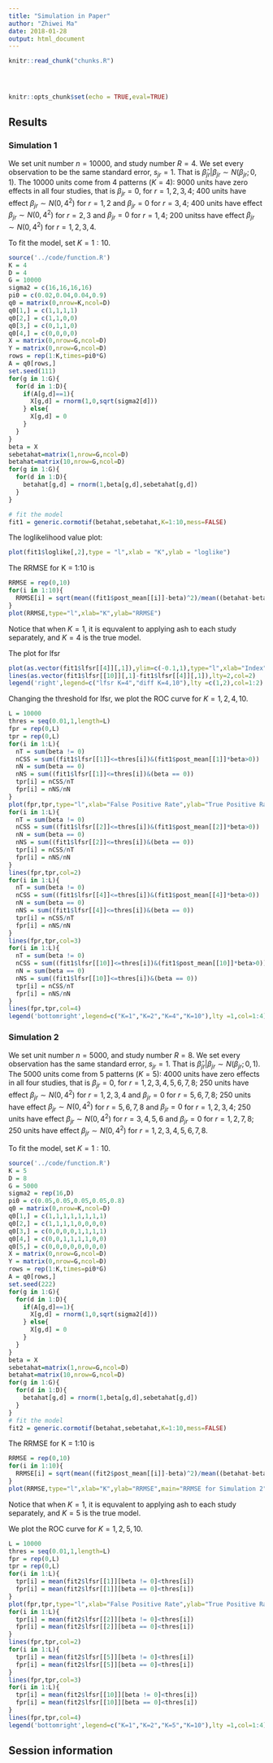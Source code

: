 ```yaml
---
title: "Simulation in Paper"
author: "Zhiwei Ma"
date: 2018-01-28
output: html_document
---
```


<!-- The file analysis/chunks.R contains chunks that define default settings
shared across the workflowr files. -->
```r
knitr::read_chunk("chunks.R")
```

<!-- Update knitr chunk options -->
```r
```

<!-- Insert the date the file was last updated -->
```r
```

<!-- Insert the code version (Git commit SHA1) if Git repository exists and R
 package git2r is installed -->
```r
```

```r
knitr::opts_chunk$set(echo = TRUE,eval=TRUE)
```

<!-- Add your analysis here -->

## Results

### Simulation 1

We set unit number $n = 10000$, and study number $R = 4$. We set every observation to be the same standard error, $s_{jr}=1$. That is $\hat\beta_{jr}|\beta_{jr}\sim N(\beta_{jr};0,1)$. The 10000 units come from 4 patterns ($K=4$): 9000 units have zero effects in all four studies, that is $\beta_{jr}=0$, for $r = 1,2,3,4$; 400 units have effect $\beta_{jr}\sim N(0,4^2)$ for $r =1, 2$ and $\beta_{jr}=0$ for $r =3, 4$; 400 units have effect $\beta_{jr}\sim N(0,4^2)$ for $r =2, 3$ and $\beta_{jr}=0$ for $r = 1, 4$; 200 unitss have effect $\beta_{jr}\sim N(0,4^2)$ for $r =1,2,3,4$. 

To fit the model, set $K = 1:10$.

```r
source('../code/function.R')
K = 4
D = 4
G = 10000
sigma2 = c(16,16,16,16)
pi0 = c(0.02,0.04,0.04,0.9)
q0 = matrix(0,nrow=K,ncol=D)
q0[1,] = c(1,1,1,1)
q0[2,] = c(1,1,0,0)
q0[3,] = c(0,1,1,0)
q0[4,] = c(0,0,0,0)
X = matrix(0,nrow=G,ncol=D)
Y = matrix(0,nrow=G,ncol=D)
rows = rep(1:K,times=pi0*G)
A = q0[rows,]
set.seed(111)
for(g in 1:G){
  for(d in 1:D){
    if(A[g,d]==1){
      X[g,d] = rnorm(1,0,sqrt(sigma2[d]))
    } else{
      X[g,d] = 0
    }
  }
}
beta = X
sebetahat=matrix(1,nrow=G,ncol=D)
betahat=matrix(10,nrow=G,ncol=D)
for(g in 1:G){
  for(d in 1:D){
    betahat[g,d] = rnorm(1,beta[g,d],sebetahat[g,d])
  }
}

# fit the model
fit1 = generic.cormotif(betahat,sebetahat,K=1:10,mess=FALSE)
```

The loglikelihood value plot:

```r
plot(fit1$loglike[,2],type = "l",xlab = "K",ylab = "loglike")
```


The RRMSE for K = 1:10 is 

```r
RRMSE = rep(0,10)
for(i in 1:10){
  RRMSE[i] = sqrt(mean((fit1$post_mean[[i]]-beta)^2)/mean((betahat-beta)^2))
}
plot(RRMSE,type="l",xlab="K",ylab="RRMSE")
```

Notice that when $K=1$, it is equvalent to applying ash to each study separately, and $K = 4$ is the true model. 

The plot for lfsr

```r
plot(as.vector(fit1$lfsr[[4]][,1]),ylim=c(-0.1,1),type="l",xlab="Index",ylab="lfsr",col=1)
lines(as.vector(fit1$lfsr[[10]][,1]-fit1$lfsr[[4]][,1]),lty=2,col=2)
legend('right',legend=c("lfsr K=4","diff K=4,10"),lty =c(1,2),col=1:2)
```

Changing the threshold for lfsr, we plot the ROC curve for $K=1,2,4,10$. 

```r
L = 10000
thres = seq(0.01,1,length=L)
fpr = rep(0,L)
tpr = rep(0,L)
for(i in 1:L){
  nT = sum(beta != 0)
  nCSS = sum((fit1$lfsr[[1]]<=thres[i])&(fit1$post_mean[[1]]*beta>0))
  nN = sum(beta == 0)
  nNS = sum((fit1$lfsr[[1]]<=thres[i])&(beta == 0))
  tpr[i] = nCSS/nT
  fpr[i] = nNS/nN
}
plot(fpr,tpr,type="l",xlab="False Positive Rate",ylab="True Positive Rate",col=1)
for(i in 1:L){
  nT = sum(beta != 0)
  nCSS = sum((fit1$lfsr[[2]]<=thres[i])&(fit1$post_mean[[2]]*beta>0))
  nN = sum(beta == 0)
  nNS = sum((fit1$lfsr[[2]]<=thres[i])&(beta == 0))
  tpr[i] = nCSS/nT
  fpr[i] = nNS/nN
}
lines(fpr,tpr,col=2)
for(i in 1:L){
  nT = sum(beta != 0)
  nCSS = sum((fit1$lfsr[[4]]<=thres[i])&(fit1$post_mean[[4]]*beta>0))
  nN = sum(beta == 0)
  nNS = sum((fit1$lfsr[[4]]<=thres[i])&(beta == 0))
  tpr[i] = nCSS/nT
  fpr[i] = nNS/nN
}
lines(fpr,tpr,col=3)
for(i in 1:L){
  nT = sum(beta != 0)
  nCSS = sum((fit1$lfsr[[10]]<=thres[i])&(fit1$post_mean[[10]]*beta>0))
  nN = sum(beta == 0)
  nNS = sum((fit1$lfsr[[10]]<=thres[i])&(beta == 0))
  tpr[i] = nCSS/nT
  fpr[i] = nNS/nN
}
lines(fpr,tpr,col=4)
legend('bottomright',legend=c("K=1","K=2","K=4","K=10"),lty =1,col=1:4)
```

### Simulation 2

We set unit number $n = 5000$, and study number $R = 8$. We set every observation has the same standard error, $s_{jr}=1$. That is $\hat\beta_{jr}|\beta_{jr}\sim N(\beta_{jr};0,1)$. The 5000 units come from 5 patterns ($K=5$): 4000 units have zero effects in all four studies, that is $\beta_{jr}=0$, for $r = 1,2,3,4,5,6,7,8$; 250 units have effect $\beta_{jr}\sim N(0,4^2)$ for $r =1,2,3,4$ and $\beta_{jr}=0$ for $r =5, 6,7,8$; 250 units have effect $\beta_{jr}\sim N(0,4^2)$ for $r =5, 6,7,8$ and $\beta_{jr}=0$ for $r = 1,2,3,4$; 250 units have effect $\beta_{jr}\sim N(0,4^2)$ for $r =3,4,5,6$ and $\beta_{jr}=0$ for $r = 1,2,7,8$; 250 units have effect $\beta_{jr}\sim N(0,4^2)$ for $r =1,2,3,4,5,6,7,8$. 

To fit the model, set $K = 1:10$.

```r
source('../code/function.R')
K = 5
D = 8
G = 5000
sigma2 = rep(16,D)
pi0 = c(0.05,0.05,0.05,0.05,0.8)
q0 = matrix(0,nrow=K,ncol=D)
q0[1,] = c(1,1,1,1,1,1,1,1)
q0[2,] = c(1,1,1,1,0,0,0,0)
q0[3,] = c(0,0,0,0,1,1,1,1)
q0[4,] = c(0,0,1,1,1,1,0,0)
q0[5,] = c(0,0,0,0,0,0,0,0)
X = matrix(0,nrow=G,ncol=D)
Y = matrix(0,nrow=G,ncol=D)
rows = rep(1:K,times=pi0*G)
A = q0[rows,]
set.seed(222)
for(g in 1:G){
  for(d in 1:D){
    if(A[g,d]==1){
      X[g,d] = rnorm(1,0,sqrt(sigma2[d]))
    } else{
      X[g,d] = 0
    }
  }
}
beta = X
sebetahat=matrix(1,nrow=G,ncol=D)
betahat=matrix(10,nrow=G,ncol=D)
for(g in 1:G){
  for(d in 1:D){
    betahat[g,d] = rnorm(1,beta[g,d],sebetahat[g,d])
  }
}
# fit the model
fit2 = generic.cormotif(betahat,sebetahat,K=1:10,mess=FALSE)
```

The RRMSE for K = 1:10 is 

```r
RRMSE = rep(0,10)
for(i in 1:10){
  RRMSE[i] = sqrt(mean((fit2$post_mean[[i]]-beta)^2)/mean((betahat-beta)^2))
}
plot(RRMSE,type="l",xlab="K",ylab="RRMSE",main="RRMSE for Simulation 2")
```

Notice that when $K=1$, it is equvalent to applying ash to each study separately, and $K=5$ is the true model. 

We plot the ROC curve for $K=1,2,5,10$. 

```r
L = 10000
thres = seq(0.01,1,length=L)
fpr = rep(0,L)
tpr = rep(0,L)
for(i in 1:L){
  tpr[i] = mean(fit2$lfsr[[1]][beta != 0]<thres[i])
  fpr[i] = mean(fit2$lfsr[[1]][beta == 0]<thres[i])
}
plot(fpr,tpr,type="l",xlab="False Positive Rate",ylab="True Positive Rate",main="ROC curve for Simulation 2",col=1)
for(i in 1:L){
  tpr[i] = mean(fit2$lfsr[[2]][beta != 0]<thres[i])
  fpr[i] = mean(fit2$lfsr[[2]][beta == 0]<thres[i])
}
lines(fpr,tpr,col=2)
for(i in 1:L){
  tpr[i] = mean(fit2$lfsr[[5]][beta != 0]<thres[i])
  fpr[i] = mean(fit2$lfsr[[5]][beta == 0]<thres[i])
}
lines(fpr,tpr,col=3)
for(i in 1:L){
  tpr[i] = mean(fit2$lfsr[[10]][beta != 0]<thres[i])
  fpr[i] = mean(fit2$lfsr[[10]][beta == 0]<thres[i])
}
lines(fpr,tpr,col=4)
legend('bottomright',legend=c("K=1","K=2","K=5","K=10"),lty =1,col=1:4)
```


## Session information

<!-- Insert the session information into the document -->
```r
```
